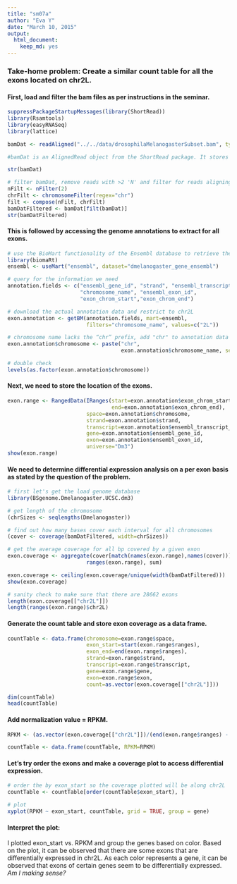 ```yaml
---
title: "sm07a"
author: "Eva Y"
date: "March 10, 2015"
output:
  html_document:
    keep_md: yes
---
```


### Take-home problem: Create a similar count table for all the exons located on chr2L.

#### First, load and filter the bam files as per instructions in the seminar. 
```r
suppressPackageStartupMessages(library(ShortRead))
library(Rsamtools)
library(easyRNASeq)
library(lattice)

bamDat <- readAligned("../../data/drosophilaMelanogasterSubset.bam", type="BAM")

#bamDat is an AlignedRead object from the ShortRead package. It stores reads and their genomic alignment information.

str(bamDat)

# filter bamDat, remove reads with >2 'N' and filter for reads aligning to chromosomes
nFilt <- nFilter(2)
chrFilt <- chromosomeFilter(regex="chr")
filt <- compose(nFilt, chrFilt)
bamDatFiltered <- bamDat[filt(bamDat)]
str(bamDatFiltered)
```

#### This is followed by accessing the genome annotations to extract for all exons.
```r
# use the BioMart functionality of the Ensembl database to retrieve the annotations of Drosophila melagoaster chromosome 2L
library(biomaRt)
ensembl <- useMart("ensembl", dataset="dmelanogaster_gene_ensembl")

# query for the information we need
annotation.fields <- c("ensembl_gene_id", "strand", "ensembl_transcript_id", 
                       "chromosome_name", "ensembl_exon_id", 
                       "exon_chrom_start","exon_chrom_end")

# download the actual annotation data and restrict to chr2L
exon.annotation <- getBM(annotation.fields, mart=ensembl,
                         filters="chromosome_name", values=c("2L"))

# chromosome name lacks the “chr” prefix, add "chr" to annotation data
exon.annotation$chromosome <- paste("chr", 
                                    exon.annotation$chromosome_name, sep='')

# double check
levels(as.factor(exon.annotation$chromosome))
```

#### Next, we need to store the location of the exons. 
```r
exon.range <- RangedData(IRanges(start=exon.annotation$exon_chrom_start,
                                 end=exon.annotation$exon_chrom_end),
                         space=exon.annotation$chromosome,
                         strand=exon.annotation$strand,
                         transcript=exon.annotation$ensembl_transcript_id,
                         gene=exon.annotation$ensembl_gene_id,
                         exon=exon.annotation$ensembl_exon_id,
                         universe="Dm3")
show(exon.range)
```

#### We need to determine differential expression analysis on a per exon basis as stated by the question of the problem. 
```r
# first let's get the load genome database
library(BSgenome.Dmelanogaster.UCSC.dm3)

# get length of the chromosome
(chrSizes <- seqlengths(Dmelanogaster))

# find out how many bases cover each interval for all chromosomes
(cover <- coverage(bamDatFiltered, width=chrSizes))

# get the average coverage for all bp covered by a given exon
exon.coverage <- aggregate(cover[match(names(exon.range),names(cover))],
                         ranges(exon.range), sum)

exon.coverage <- ceiling(exon.coverage/unique(width(bamDatFiltered)))
show(exon.coverage)

# sanity check to make sure that there are 28662 exons
length(exon.coverage[["chr2L"]])
length(ranges(exon.range)$chr2L)
```

#### Generate the count table and store exon coverage as a data frame. 
```r
countTable <- data.frame(chromosome=exon.range$space,
                         exon_start=start(exon.range$ranges),
                         exon_end=end(exon.range$ranges),
                         strand=exon.range$strand,
                         transcript=exon.range$transcript,
                         gene=exon.range$gene,
                         exon=exon.range$exon,
                         count=as.vector(exon.coverage[["chr2L"]]))

dim(countTable)
head(countTable)
```

#### Add normalization value = RPKM.
```r
RPKM <- (as.vector(exon.coverage[["chr2L"]])/(end(exon.range$ranges) - start(exon.range$ranges)))*(1000000000/length(bamDat))

countTable <- data.frame(countTable, RPKM=RPKM)
```

#### Let's try order the exons and make a coverage plot to access differential expression. 
```r
# order the by exon_start so the coverage plotted will be along chr2L
countTable <- countTable[order(countTable$exon_start), ]

# plot 
xyplot(RPKM ~ exon_start, countTable, grid = TRUE, group = gene)
```

#### Interpret the plot: 
I plotted exon_start vs. RPKM and group the genes based on color. Based on the plot, it can be observed that there are some exons that are differentially expressed in chr2L. As each color represents a gene, it can be observed that exons of certain genes seem to be differentially expressed. *Am I making sense?*
